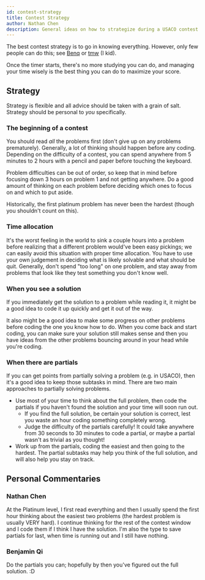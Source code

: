 ```yaml
---
id: contest-strategy
title: Contest Strategy
author: Nathan Chen
description: General ideas on how to strategize during a USACO contest.
---
```


The best contest strategy is to go in knowing everything. However, only few people can do this; see [Benq](https://codeforces.com/profile/benq) or [tmw](https://codeforces.com/profile/tmwilliamlin168) (I kid). 

Once the timer starts, there's no more studying you can do, and managing your time wisely is the best thing you can do to maximize your score.

## Strategy

Strategy is flexible and all advice should be taken with a grain of salt. Strategy should be personal to *you* specifically.

### The beginning of a contest

You should read *all* the problems first (don't give up on any problems prematurely). Generally, a lot of thinking should happen before any coding. Depending on the difficulty of a contest, you can spend anywhere from 5 minutes to 2 hours with a pencil and paper before touching the keyboard. 

Problem difficulties can be out of order, so keep that in mind before focusing down 3 hours on problem 1 and not getting anywhere. Do a good amount of thinking on each problem before deciding which ones to focus on and which to put aside.

<Info title="Pro Tip">

Historically, the first platinum problem has never been the hardest (though you shouldn't count on this).

</Info>

### Time allocation

It's the worst feeling in the world to sink a couple hours into a problem before realizing that a different problem would've been easy pickings; we can easily avoid this situation with proper time allocation. You have to use your own judgement in deciding what is likely solvable and what should be quit. Generally, don't spend "too long" on one problem, and stay away from problems that look like they test something you don't know well.

### When you see a solution

If you immediately get the solution to a problem while reading it, it might be a good idea to code it up quickly and get it out of the way. 

It also might be a good idea to make some progress on other problems before coding the one you know how to do. When you come back and start coding, you can make sure your solution still makes sense and then you have ideas from the other problems bouncing around in your head while you're coding.

### When there are partials

If you can get points from partially solving a problem (e.g. in USACO), then it's a good idea to keep those subtasks in mind. There are two main approaches to partially solving problems.

- Use most of your time to think about the full problem, then code the partials if you haven't found the solution and your time will soon run out.
  - If you find the full solution, be certain your solution is correct, lest you waste an hour coding something completely wrong.
  - Judge the difficulty of the partials carefully! It could take anywhere from 30 seconds to 30 minutes to code a partial, or maybe a partial wasn't as trivial as you thought!
- Work up from the partials, coding the easiest and then going to the hardest. The partial subtasks may help you think of the full solution, and will also help you stay on track.

## Personal Commentaries

### Nathan Chen

At the Platinum level, I first read everything and then I usually spend the first hour thinking about the easiest two problems (the hardest problem is usually VERY hard). I continue thinking for the rest of the contest window and I code them if I think I have the solution. I'm also the type to save partials for last, when time is running out and I still have nothing.

### Benjamin Qi

Do the partials you can; hopefully by then you've figured out the full solution. :D
